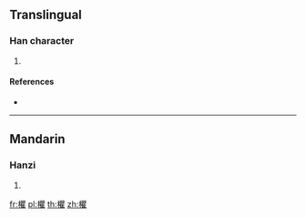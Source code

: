 ==Translingual==

===Han character===
{{Han char|rn=75|rad=木|as=18|sn=22|four=46914|canj=DBUG|ids=⿰木瞿}}

# {{defn|Han|sort=木18}}

====References====
* {{Han ref|kx=0563.220|dkj=15929|dj=0952.020|hdz=21323.080|uh=6B0B|ud=27403|bh=F6E4|bd=63204}}

----

==Mandarin==

===Hanzi===
{{cmn-hanzi|pin=[[qú]] ([[qu2]])|wg=ch'ü<sup>2</sup>}}

# {{defn|lang=cmn|sort=木18}}

[[fr:欋]]
[[pl:欋]]
[[th:欋]]
[[zh:欋]]